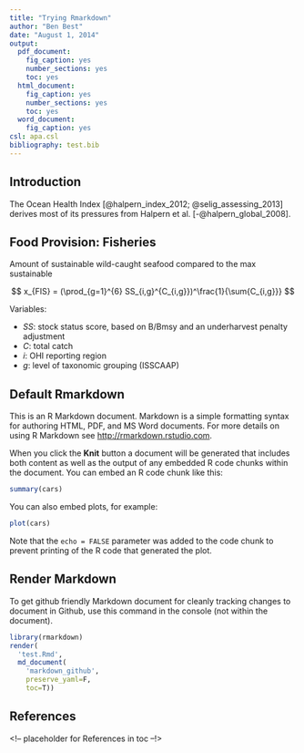 ```yaml
---
title: "Trying Rmarkdown"
author: "Ben Best"
date: "August 1, 2014"
output:
  pdf_document:
    fig_caption: yes
    number_sections: yes
    toc: yes
  html_document:
    fig_caption: yes
    number_sections: yes
    toc: yes
  word_document:
    fig_caption: yes
csl: apa.csl
bibliography: test.bib
---
```


## Introduction {-}

The Ocean Health Index [@halpern_index_2012; @selig_assessing_2013] derives most of its pressures from Halpern et al. [-@halpern_global_2008].

## Food Provision: Fisheries

Amount of sustainable wild-caught seafood compared to the max sustainable

$$
x_{FIS} =  (\prod_{g=1}^{6} SS_{i,g}^{C_{i,g}})^\frac{1}{\sum{C_{i,g}}}
$$

Variables:

- $SS$: stock status score, based on B/Bmsy and an underharvest penalty adjustment
- $C$: total catch
- $i$: OHI reporting region
- $g$: level of taxonomic grouping (ISSCAAP)</small>


## Default Rmarkdown

This is an R Markdown document. Markdown is a simple formatting syntax for authoring HTML, PDF, and MS Word documents. For more details on using R Markdown see <http://rmarkdown.rstudio.com>.

When you click the **Knit** button a document will be generated that includes both content as well as the output of any embedded R code chunks within the document. You can embed an R code chunk like this:

```r
summary(cars)
```

You can also embed plots, for example:

```r
plot(cars)
```

Note that the `echo = FALSE` parameter was added to the code chunk to prevent printing of the R code that generated the plot.

## Render Markdown

To get github friendly Markdown document for cleanly tracking changes to document in Github, use this command in the console (not within the document).

```r
library(rmarkdown)
render(
  'test.Rmd', 
  md_document(
    'markdown_github', 
    preserve_yaml=F, 
    toc=T))
```

## References {-}
<!-- placeholder for References in toc --!>